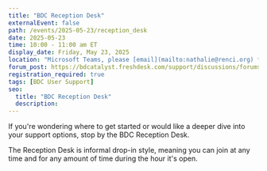 ```yaml
---
title: "BDC Reception Desk"
externalEvent: false
path: /events/2025-05-23/reception_desk
date: 2025-05-23
time: 10:00 - 11:00 am ET
display_date: Friday, May 23, 2025
location: "Microsoft Teams, please [email](mailto:nathalie@renci.org) for the link"
forum_post: https://bdcatalyst.freshdesk.com/support/discussions/forums/60000252439
registration_required: true
tags: [BDC User Support]
seo:
  title: "BDC Reception Desk"
  description:
---
```

If you're wondering where to get started or would like a deeper dive into your support options, stop by the BDC Reception Desk.

The Reception Desk is informal drop-in style, meaning you can join at any time and for any amount of time during the hour it's open.